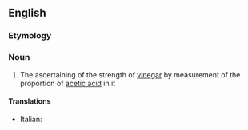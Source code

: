 ==English==

===Etymology===
{{suffix|acetic|alt1=aceti(c)|metry|lang=en}}

===Noun===
{{en-noun|-}}

# {{label|en|obsolete}} The ascertaining of the strength of [[vinegar]] by measurement of the proportion of [[acetic acid]] in it
#:{{rfquotek|Ure}}

====Translations====
{{trans-top}}
* Italian: {{t|it|acetimetria|f}}
{{trans-mid}}
{{trans-bottom}}